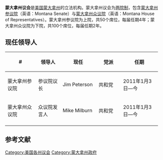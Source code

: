{{Infobox legislature
 | name              = 蒙大拿州议会
 | coa_pic           = 
 | session_room      = 
 | house_type        =  两院制
 | houses            = [[蒙大拿州参议院|蒙大拿州参议院]] <br />[[蒙大拿州众议院|蒙大拿州众议院]]
 | term_limits       = 
 | new_session       = 
 | leader1_type      = 参议院议长
 | leader1           = [[Jim_Peterson|Jim Peterson]]
 | party1            = ([[共和黨_(美國)|共和党]])
 | election1         = 2011年1月3日
 | leader2_type      = 众议院发言人
 | leader2           = [[Mike_Milburn|Mike Milburn]]
 | party2            = ([[共和黨_(美國)|共和党]])
 | election2         = 2011年1月3日
 | authority         = 
 | members           = 50（参）100（众）
 | last_election1    = 
 | next_election1    = 
 | redistricting     = 
 | political_groups1 = 
 | meeting_place     = 
 | website           = 
}}
'''蒙大拿州议会'''是[[美国|美国]][[蒙大拿州|蒙大拿州]]的立法机构。蒙大拿州议会为[[两院制|两院制]]，包含[[蒙大拿州参议院|蒙大拿州参议院]]（英语：Montana Senate）与[[蒙大拿州众议院|蒙大拿州众议院]]（英语：Montana House of Representatives）。蒙大拿州参议院为上院，共50个席位，每届任期4年；蒙大拿州众议院为下院，共100个席位，每届任期2年。

==现任领导人==
{| class="wikitable sortable" style="text-align: center;"
|-
! width="120" | #
! width="90"| 领导人
! width="120"| 现任
! width="90"| 党派
! width="140"| 任期
|- 
| 蒙大拿州参议院 || 参议院议长 || Jim Peterson || 共和党 || 2011年1月3日—今
|- 
| 蒙大拿州众议院 || 众议院发言人 || Mike Milburn || 共和党 || 2011年1月3日—今
|- 
|}

== 参考文献 ==
{{reflist|colwidth=30em}}
{{美国立法机构}}
[[Category:美国各州议会|Category:美国各州议会]]
[[Category:蒙大拿州政府|Category:蒙大拿州政府]]